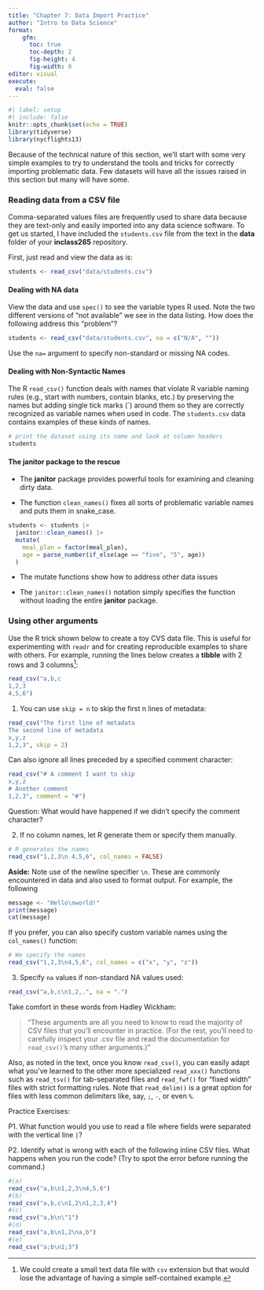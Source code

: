 ```yaml
---
title: "Chapter 7: Data Import Practice"
author: "Intro to Data Science"
format: 
    gfm: 
      toc: true
      toc-depth: 2
      fig-height: 4
      fig-width: 9
editor: visual
execute: 
  eval: false
---
```


```r
#| label: setup
#| include: false
knitr::opts_chunk$set(echo = TRUE)
library(tidyverse)
library(nycflights13)
```

Because of the technical nature of this section, we'll start with some very simple examples to try to understand the tools and tricks for correctly importing problematic data. Few datasets will have all the issues raised in this section but many will have some.

### Reading data from a CSV file

Comma-separated values files are frequently used to share data because they are text-only and easily imported into any data science software. To get us started, I have included the `students.csv` file from the text in the **data** folder of your **inclass265** repository.

First, just read and view the data as is:

```r
students <- read_csv("data/students.csv")

```

#### Dealing with NA data

View the data and use `spec()` to see the variable types R used. Note the two different versions of "not available" we see in the data listing. How does the following address this "problem"?

```r
students <- read_csv("data/students.csv", na = c("N/A", ""))
```

Use the `na=` argument to specify non-standard or missing NA codes.

#### Dealing with Non-Syntactic Names

The R `read_csv()` function deals with names that violate R variable naming rules (e.g., start with numbers, contain blanks, etc.) by preserving the names but adding single tick marks (\`) around them so they are correctly recognized as variable names when used in code. The `students.csv` data contains examples of these kinds of names.

```r
# print the dataset using its name and look at column headers
students
```

#### The **janitor** package to the rescue

-   The **janitor** package provides powerful tools for examining and cleaning dirty data.

-   The function `clean_names()` fixes all sorts of problematic variable names and puts them in snake_case.

```r
students <- students |>
  janitor::clean_names() |>
  mutate(
    meal_plan = factor(meal_plan),
    age = parse_number(if_else(age == "five", "5", age))
  )
```

-   The mutate functions show how to address other data issues

-   The `janitor::clean_names()` notation simply specifies the function without loading the entire **janitor** package.

### Using other arguments

Use the R trick shown below to create a toy CVS data file. This is useful for experimenting with `readr` and for creating reproducible examples to share with others. For example, running the lines below creates a **tibble** with 2 rows and 3 columns[^1]:

[^1]: We could create a small text data file with `csv` extension but that would lose the advantage of having a simple self-contained example.

```r
read_csv("a,b,c
1,2,3
4,5,6")
```

1.  You can use `skip = n` to skip the first n lines of metadata:

```r
read_csv("The first line of metadata 
The second line of metadata
x,y,z
1,2,3", skip = 2)
```

Can also ignore all lines preceded by a specified comment character:

```r
read_csv("# A comment I want to skip
x,y,z
# Another comment
1,2,3", comment = "#")
```

Question: What would have happened if we didn't specify the comment character?

2.  If no column names, let R generate them or specify them manually.

```r
# R generates the names
read_csv("1,2,3\n 4,5,6", col_names = FALSE)
```

**Aside:** Note use of the newline specifier `\n`. These are commonly encountered in data and also used to format output. For example, the following

```r
message <- "Hello\nworld!"
print(message)
cat(message)
```

If you prefer, you can also specify custom variable names using the `col_names()` function:

```r
# We specify the names 
read_csv("1,2,3\n4,5,6", col_names = c("x", "y", "z"))
```

3.  Specify `na` values if non-standard NA values used:

```r
read_csv("a,b,c\n1,2,.", na = ".")
```

Take comfort in these words from Hadley Wickham:

> "These arguments are all you need to know to read the majority of CSV files that you’ll encounter in practice. (For the rest, you’ll need to carefully inspect your .csv file and read the documentation for `read_csv()`'s many other arguments.)"

Also, as noted in the text, once you know `read_csv()`, you can easily adapt what you’ve learned to the other more specialized `read_xxx()` functions such as `read_tsv()` for tab-separated files and `read_fwf()` for "fixed width" files with strict formatting rules. Note that `read_delim()` is a great option for files with less common delimiters like, say, `;`, `-`, or even `%`.

Practice Exercises:

P1. What function would you use to read a file where fields were separated with the vertical line `|`?

P2. Identify what is wrong with each of the following inline CSV files. What happens when you run the code? (Try to spot the error before running the command.)

```r
#(a)
read_csv("a,b\n1,2,3\n4,5,6")
#(b)
read_csv("a,b,c\n1,2\n1,2,3,4") 
#(c)
read_csv("a,b\n\"1") 
#(d)
read_csv("a,b\n1,2\na,b") 
#(e)
read_csv("a;b\n1;3")
```

